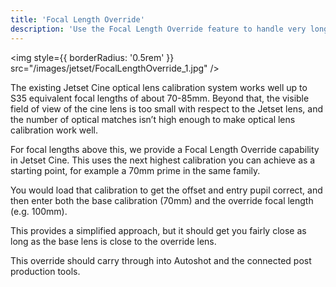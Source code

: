```yaml
---
title: 'Focal Length Override'
description: 'Use the Focal Length Override feature to handle very long zoom lenses that will not calibrate correctly with the default Jetset Cine optical feature based calibration system.'
---
```


<img
  style={{ borderRadius: '0.5rem' }}
  src="/images/jetset/FocalLengthOverride_1.jpg"
/>

The existing Jetset Cine optical lens calibration system works well up to S35 equivalent focal lengths of about 70-85mm. Beyond that, the visible field of view of the cine lens is too small with respect to the Jetset lens, and the number of optical matches isn’t high enough to make optical lens calibration work well.

For focal lengths above this, we provide a Focal Length Override capability in Jetset Cine. This uses the next highest calibration you can achieve as a starting point, for example a 70mm prime in the same family.

You would load that calibration to get the offset and entry pupil correct, and then enter both the base calibration (70mm) and the override focal length (e.g. 100mm).

This provides a simplified approach, but it should get you fairly close as long as the base lens is close to the override lens.

This override should carry through into Autoshot and the connected post production tools.